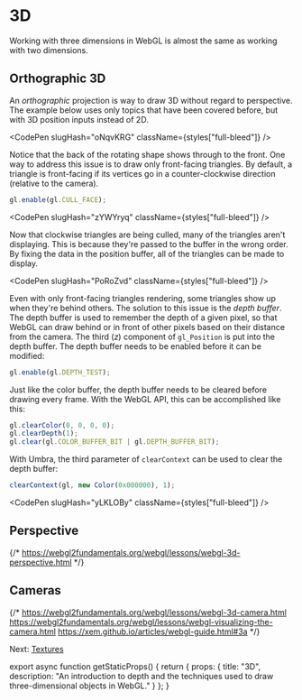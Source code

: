 
# 3D

Working with three dimensions in WebGL is almost the same as working with two dimensions.

## Orthographic 3D

An *orthographic* projection is way to draw 3D without regard to perspective.
The example below uses only topics that have been covered before, but with 3D position inputs instead of 2D.

<CodePen slugHash="oNqvKRG" className={styles["full-bleed"]} />

Notice that the back of the rotating shape shows through to the front.
One way to address this issue is to draw only front-facing triangles.
By default, a triangle is front-facing if its vertices go in a counter-clockwise direction (relative to the camera).

```js
gl.enable(gl.CULL_FACE);
```

<CodePen slugHash="zYWYryq" className={styles["full-bleed"]} />

Now that clockwise triangles are being culled, many of the triangles aren't displaying.
This is because they're passed to the buffer in the wrong order.
By fixing the data in the position buffer, all of the triangles can be made to display.

<CodePen slugHash="PoRoZvd" className={styles["full-bleed"]} />

Even with only front-facing triangles rendering, some triangles show up when they're behind others.
The solution to this issue is the *depth buffer*.
The depth buffer is used to remember the depth of a given pixel, so that WebGL can draw behind or in front of other pixels based on their distance from the camera.
The third ($z$) component of `gl_Position` is put into the depth buffer.
The depth buffer needs to be enabled before it can be modified:

```js
gl.enable(gl.DEPTH_TEST);
```

Just like the color buffer, the depth buffer needs to be cleared before drawing every frame.
With the WebGL API, this can be accomplished like this:

```js
gl.clearColor(0, 0, 0, 0);
gl.clearDepth(1);
gl.clear(gl.COLOR_BUFFER_BIT | gl.DEPTH_BUFFER_BIT);
```

With Umbra, the third parameter of `clearContext` can be used to clear the depth buffer:

```js
clearContext(gl, new Color(0x000000), 1);
```

<CodePen slugHash="yLKLOBy" className={styles["full-bleed"]} />

## Perspective

{/*
  https://webgl2fundamentals.org/webgl/lessons/webgl-3d-perspective.html
*/}

## Cameras

{/*
  https://webgl2fundamentals.org/webgl/lessons/webgl-3d-camera.html
  https://webgl2fundamentals.org/webgl/lessons/webgl-visualizing-the-camera.html
  https://xem.github.io/articles/webgl-guide.html#3a
*/}

Next: [Textures](/webgl/textures)


export async function getStaticProps() {
  return {
    props: {
      title: "3D",
      description: "An introduction to depth and the techniques used to draw three-dimensional objects in WebGL."
    }
  };
}
